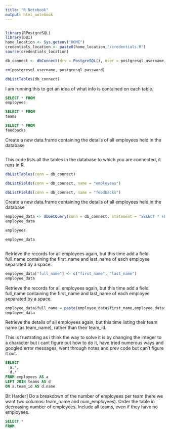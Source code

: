 ```yaml
---
title: "R Notebook"
output: html_notebook
---
```

```r

```

```r
library(RPostgreSQL)
library(DBI)
home_location <- Sys.getenv("HOME")
credentials_location <- paste0(home_location,"/credentials.R")
source(credentials_location)

db_connect <- dbConnect(drv = PostgreSQL(), user = postgresql_username, password = postgresql_password, dbname = "acme_employees", host = "localhost")

rm(postgresql_username, postgresql_password)
```


```r
dbListTables(db_connect)
```
I am running this to get an idea of what info is contained on each table. 
```sql
SELECT * FROM 
employees


```


```sql
SELECT * FROM
teams
```
```sql
SELECT * FROM
feedbacks
```
Create a new data.frame containing the details of all employees held in the database


```sql

```
This code lists all the tables in the database to which you are connected, it runs in R. 

```r
dbListTables(conn = db_connect)
```

```r
dbListFields(conn = db_connect, name = "employees")
```

```r
dbListFields(conn = db_connect, name = "feedbacks")
```

Create a new data.frame containing the details of all employees held in the database

```r
employee_data <- dbGetQuery(conn = db_connect, statement = "SELECT * FROM employees")
employee_data
```
```sql
employees

```
```r
employee_data
```

```sql

```
Retrieve the records for all employees again, but this time add a field full_name containing the first_name and last_name of each employee separated by a space.


```r
employee_data["full_name"] <- c("first_name", "last_name")
employee_data
```
Retrieve the records for all employees again, but this time add a field full_name containing the first_name and last_name of each employee separated by a space.


```r
employee_data$full_name = paste(employee_data$first_name,employee_data$last_name)
employee_data
```
Retrieve the details of all employees again, but this time listing their team name (as team_name), rather than their team_id.

This is frustrating as i think the way to solve it is by changing the integer to a character but i cant figure out how to do it, have tried numerous ways and googled error messages, went through notes and prev code but can't figure it out. 
```sql
SELECT 
  a.*, 
  d.*
FROM employees AS a 
LEFT JOIN teams AS d
ON a.team_id AS d.name
```

Bit Harder] Do a breakdown of the number of employees per team (here we want two columns: team_name and num_employees). Order the table in decreasing number of employees. Include all teams, even if they have no employees.


```sql
SELECT *
FROM 


```





```r

```

